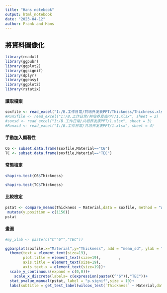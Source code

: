 ```yaml
---
title: "Hans notebook"
output: html_notebook
date: "2023-04-12"
author: Frank and Hans
---
```


## 將資料圖像化

```r
library(readxl)
library(ggpubr)
library(ggplot2)
library(ggsignif)
library(dplyr)
library(ggeasy)
library(ggplot2)
library(rstatix)
```

#### 讀取檔案

```r
soxfile <- read_excel("I:/B.工作日常/共培养发表PPT/Thickness/Thickness.xlsx", sheet = 1)
#Runxfile <- read_excel("I:/B.工作日常/共培养发表PPT/1.xlsx", sheet = 2)
#soxsd <- read_excel("I:/B.工作日常/共培养发表PPT/1.xlsx", sheet = 3)
#Runxsd <- read_excel("I:/B.工作日常/共培养发表PPT/1.xlsx", sheet = 4)
```

#### 手動加入顯著性

```r
C6 <- subset.data.frame(soxfile,Material=="C6")
TC <- subset.data.frame(soxfile,Material=="TEC")
```

#### 常態檢定
```r
shapiro.test(C6$Thickness)
```
```r
shapiro.test(TC$Thickness)
```
#### 比較檢定
```r
pstat <- compare_means(Thickness ~ Material,data = soxfile, method = "wilcox.test") %>%
 mutate(y.position = c(1150))
pstat
```


####  畫圖

```r
#my_xlab <- paste(c("C^"6"","TEC"))

ggbarplot(soxfile,x="Material",y="Thickness", add = "mean_sd", ylab = "Thickness (μm)",label = FALSE, fill = "#00FFCC", lab.nb.digits = 2,lab.vjust=1.1,lab.pos = "in", lab.col = "white", lab.size = 5, xlab = "", width = 0.4, ylim = c(0,1250))+
  theme(text = element_text(size=19),
        plot.title = element_text(size=19),        ,
        axis.title = element_text(size=19),
        axis.text.x = element_text(size=19))+ 
  scale_y_continuous(expand = c(0,0))+
    scale_x_discrete(labels= c(expression(paste(C^"6")),"TEC"))+
  stat_pvalue_manual(pstat, label = "p.signif",size = 10)+
  labs(subtitle = get_test_label(wilcox_test(`Thickness` ~ Material,data = soxfile), detailed = T))
```

